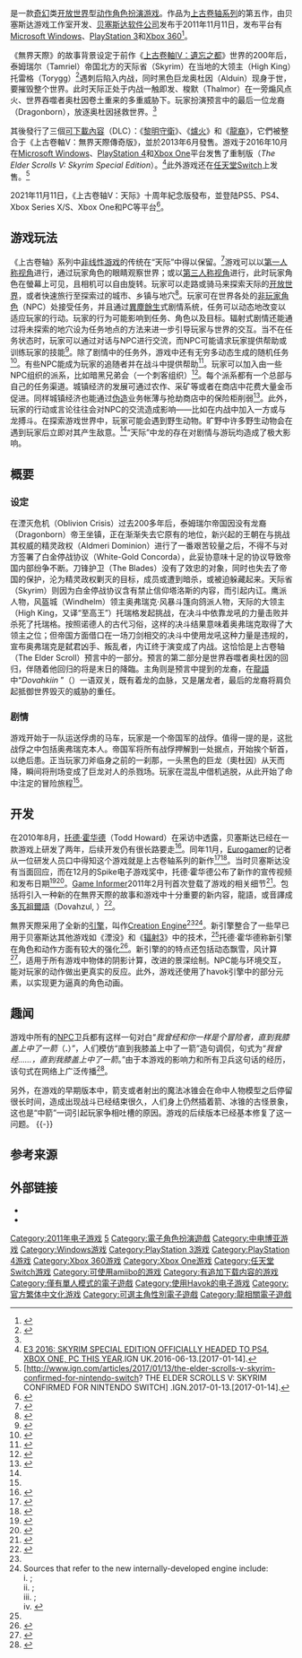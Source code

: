 {{NoteTA
| G1=Games
| 1=zh-cn:上古卷轴V：天际; zh-tw:上古卷軸V：無界天際;
| 2=zh-cn:天际; zh-tw:無界天際;
}}
{{Infobox VG
| title = 上古卷轴V：天际
| english = The Elder Scrolls V: Skyrim
| image = File:The Elder Scrolls V Skyrim cover.png
| caption =
| developer = [[贝塞斯达游戏工作室|贝塞斯达游戏工作室]]
| publisher = [[贝塞斯达软件公司|贝塞斯达软件公司]]
| series = [[上古卷轴系列|上古卷轴系列]]
| released = '''Windows、Xbox 360、PS3'''{{vgrelease|WW|2011年11月11日|JP|2011年12月8日}}'''Xbox One、PS4'''{{vgrelease|WW|2016年10月28日|JP|2016年11月10日}}'''Switch'''{{vgrelease|WW|2017年11月17日|JP|2018年2月1日}}
| genre = [[动作角色扮演游戏|动作角色扮演]]、[[開放世界|開放世界]]<ref name="GameInformerSkyrim">{{cite journal | last = | first = | title = The Elder Scrolls V: Skyrim cover| journal = [[Game_Informer|Game Informer]] | issue = 213 | pages = 50–64 | publisher = [[GameStop_Corporation|GameStop Corporation]] | location = United States |date=February 2011}}</ref>
| modes = [[单人电子游戏|单人]]<ref name="GameInformerSkyrim" />
| platforms = {{Unbulleted list|[[Microsoft_Windows|Microsoft Windows]]|[[PlayStation_3|PlayStation 3]]|[[Xbox_360|Xbox 360]]|[[PlayStation_4|PlayStation 4]]|[[Xbox_One|Xbox One]]|[[Nintendo_Switch|Nintendo Switch]]}}
| director = [[托德·霍华德|托德·霍华德]]<ref name="press1" />
| producer = {{ubl|Craig Lafferty|Ashley Cheng}}
| designer = {{ubl|{{tsl|en|Bruce Nesmith}}|Kurt Kuhlmann|{{tsl|en|Emil Pagliarulo}}}}
| programmer =
| artist =
| writer =
| composer = [[Jeremy_Soule|Jeremy Soule]]<ref name="SkyrimSoule">{{cite web |url=http://www.gameinformer.com/b/news/archive/2011/01/14/the-sounds-of-skyrim.aspx |title=The Sounds Of Skyrim |last=Hanson |first=Ben |publisher=[[Game_Informer|Game Informer]] |date=2011-01-14 |accessdate=2011-01-14 |archive-date=2012-06-08 |archive-url=https://www.webcitation.org/68GBE4TN8?url=http://www.gameinformer.com/b/news/archive/2011/01/14/the-sounds-of-skyrim.aspx |dead-url=no }}</ref>
| engine = [[Creation_Engine|Creation Engine]]<ref name="GICreationEngine">{{cite web|url=http://www.gameinformer.com/games/the_elder_scrolls_v_skyrim/b/xbox360/archive/2011/01/17/the-technology-behind-elder-scrolls-v-skyrim.aspx|title=The Technology Behind The Elder Scrolls V: Skyrim|author=Matt Bertz|publisher=Game Informer|date=2011-01-17|accessdate=2011-01-17|archive-date=2016-05-29|archive-url=https://web.archive.org/web/20160529082718/http://www.gameinformer.com/games/the_elder_scrolls_v_skyrim/b/xbox360/archive/2011/01/17/the-technology-behind-elder-scrolls-v-skyrim.aspx|dead-url=no}}</ref><br />[[Havok引擎|Havok引擎]]（物理引擎）
}}

{{Vgname|上古卷轴V：天际|en=The Elder Scrolls V: Skyrim|cn=上古卷轴V：天际|tw=上古卷轴V：无界天际}}是一款[[奇幻|奇幻]]类[[开放世界|开放世界]]型[[动作角色扮演游戏|动作角色扮演游戏]]。作品为[[上古卷轴系列|上古卷轴系列]]的第五作，由贝塞斯达游戏工作室开发、[[贝塞斯达软件公司|贝塞斯达软件公司]]发布于2011年11月11日，发布平台有[[Microsoft_Windows|Microsoft Windows]]、[[PlayStation_3|PlayStation 3]]和[[Xbox_360|Xbox 360]]<ref name="press1">{{cite press release|title=Bethesda Softworks Announces The Elder Scrolls V: Skyrim|url=http://www.prnewswire.com/news-releases/bethesda-softworks-announces-the-elder-scrolls-v-skyrim-111780584.html|work=www.prnewswire.com|publisher=Bethesda Softworks|date=2010-12-13|access-date=2011-01-19|archive-date=2021-02-14|archive-url=https://web.archive.org/web/20210214012505/https://www.prnewswire.com/news-releases/bethesda-softworks-announces-the-elder-scrolls-v-skyrim-111780584.html|dead-url=no}}</ref>。

《無界天際》的故事背景设定于前作《[[上古卷轴IV：湮没|上古卷軸IV：遺忘之都]]》世界的200年后，泰姆瑞尔（Tamriel）帝国北方的天际省（Skyrim）在当地的大领主（High King）托雷格（Torygg）<ref>{{cite web|url=http://www.uesp.net/wiki/Skyrim:High_King_Torygg|title=Skyrim:High King Torygg|date=2012-07-23|publisher=[[uesp_wiki|uesp wiki]]|access-date=2012-07-23|archive-date=2017-01-01|archive-url=https://web.archive.org/web/20170101165244/http://www.uesp.net/wiki/Skyrim:High_King_Torygg|dead-url=no}}</ref>遇刺后陷入内战，同时黑色巨龙奥杜因（Alduin）现身于世，要摧毁整个世界。此时天际正处于内战一触即发、梭默（Thalmor）在一旁煽风点火、世界吞噬者奥杜因卷土重来的多重威胁下。玩家扮演预言中的最后一位龙裔（Dragonborn），放逐奥杜因拯救世界。<ref name="GameInformerSkyrim" />

其後發行了三個[[可下載內容|可下載內容]]（DLC）：《[[上古卷軸V：無界天際·黎明守衛|黎明守衛]]》、《[[上古卷轴V：天际·炉火|爐火]]》和《[[上古卷軸V：無界天際·龍裔|龍裔]]》，它們被整合于《上古卷軸V：無界天際傳奇版》，並於2013年6月發售。游戏于2016年10月在[[Microsoft_Windows|Microsoft Windows]]、[[PlayStation_4|PlayStation 4]]和[[Xbox_One|Xbox One]]平台发售了重制版（''The Elder Scrolls V: Skyrim Special Edition''）。<ref>[http://uk.ign.com/articles/2016/06/13/e3-2016-skyrim-definitive-edition-officially-headed-to-ps4-xbox-one E3 2016: SKYRIM SPECIAL EDITION OFFICIALLY HEADED TO PS4, XBOX ONE, PC THIS YEAR].IGN UK.2016-06-13.[2017-01-14].</ref>此外游戏还在[[任天堂Switch|任天堂Switch]]上发售。<ref>[http://www.ign.com/articles/2017/01/13/the-elder-scrolls-v-skyrim-confirmed-for-nintendo-switch? THE ELDER SCROLLS V: SKYRIM CONFIRMED FOR NINTENDO SWITCH] {{Wayback|url=http://www.ign.com/articles/2017/01/13/the-elder-scrolls-v-skyrim-confirmed-for-nintendo-switch |date=20170114031426 }}.IGN.2017-01-13.[2017-01-14].</ref>

2021年11月11日，《上古卷轴V：天际》十周年紀念版發布，並登陆PS5、PS4、Xbox Series X/S、Xbox One和PC等平台<ref>{{cite news |title=Bethesda 再推《上古卷轴 5：天际》十周年纪念版 |url=https://cn.engadget.com/bethesda-10th-anniversary-edition-skyrim-120004854.html |accessdate=2021-10-14 |archive-date=2021-12-12 |archive-url=https://web.archive.org/web/20211212064030/https://cn.engadget.com/bethesda-10th-anniversary-edition-skyrim-120004854.html |dead-url=no }}</ref>。
==游戏玩法==
《上古卷轴》系列中[[非线性游戏|非线性游戏]]的传统在“天际”中得以保留。<ref name="ign">{{cite web | url=http://xbox360.ign.com/articles/114/1143527p1.html | title=新作上古卷轴V：天际的详情 | last=Reilly | first=Jim | date=2011-01-11 | publisher=IGN | accessdate=2011-01-13 | archive-date=2013-07-16 | archive-url=https://www.webcitation.org/6IA85e8e3?url=http://www.ign.com/articles/2011/01/11/new-elder-scrolls-v-skyrim-details | dead-url=no }}</ref>游戏可以以[[第一人称视角|第一人称视角]]进行，通过玩家角色的眼睛观察世界；或以[[第三人称视角|第三人称视角]]进行，此时玩家角色在螢幕上可见，且相机可以自由旋转。玩家可以走路或骑马来探索天际的[[开放世界|开放世界]]，或者快速旅行至探索过的城市、乡镇与地穴<ref>{{cite web | url=http://pc.ign.com/articles/115/1158651p1.html | title=上古卷轴的进化：天际中的新花样 | last=Onyett | first=Charles | date=2011-03-31 | publisher=IGN | accessdate=2011-04-03 | archive-date=2012-05-21 | archive-url=https://web.archive.org/web/20120521153604/http://pc.ign.com/articles/115/1158651p1.html | dead-url=no }}</ref>。玩家可在世界各处的[[非玩家角色|非玩家角色]]（NPC）处接受任务，并且通过[[異塵餘生|異塵餘生]]式剧情系统，任务可以动态地改变以适应玩家的行动。玩家的行为可能影响到任务、角色以及目标。辐射式剧情还能通过将未探索的地穴设为任务地点的方法来进一步引导玩家与世界的交互。当不在任务状态时，玩家可以通过对话与NPC进行交流，而NPC可能请求玩家提供帮助或训练玩家的技能<ref name= technology>{{cite web |url=http://www.gameinformer.com/games/the_elder_scrolls_v_skyrim/b/xbox360/archive/2011/01/17/the-technology-behind-elder-scrolls-v-skyrim.aspx |title=上古卷轴V：天际中蕴含的技术 |author=Bertz, Matt |publisher=[[Game_Informer|Game Informer]] |date=2011-01-17 |accessdate=2011-01-17 |archive-date=2016-05-29 |archive-url=https://web.archive.org/web/20160529082718/http://www.gameinformer.com/games/the_elder_scrolls_v_skyrim/b/xbox360/archive/2011/01/17/the-technology-behind-elder-scrolls-v-skyrim.aspx |dead-url=no }}</ref>。除了剧情中的任务外，游戏中还有无穷多动态生成的随机任务<ref name=autogenerated1>{{cite web | url=http://uk.pc.ign.com/articles/121/1212046p1.html | title=天际中无穷多的任务 | last=Goldfarb | first=Andrew | date=2011-11-09 | publisher=IGN | accessdate=2013-05-05 | archive-date=2011-12-28 | archive-url=https://web.archive.org/web/20111228092741/http://uk.pc.ign.com/articles/121/1212046p1.html | dead-url=yes }}</ref>。有些NPC能成为玩家的追随者并在战斗中提供帮助<ref>{{cite web | url=http://forums.bethsoft.com/index.php?/topic/1207390-skyrim-fan-interview/ | title=天际迷的采访 | author1=Howard, Todd | author2=Nesmith, Bruce | author3=Carofano, Matt | date=2011-07-06 | publisher=Bethesda Softworks LLC | accessdate=2011-09-18 | archive-date=2013-07-16 | archive-url=https://www.webcitation.org/6IA87ePuA?url=http://forums.bethsoft.com/topic/1207390-skyrim-fan-interview/ | dead-url=yes }}</ref>。玩家可以加入由一些NPC组织的派系，比如暗黑兄弟会（一个刺客组织）<ref>{{cite web | url=http://attackofthefanboy.com/news/the-dark-brotherhood-confirmed-for-skyrim/ | title=暗黑兄弟会确认在天际中出现 | last=McCarthy | first=Al | date=2011-08-05 | publisher=Attack of the Fanboy | accessdate=2011-09-18 }}</ref>。每个派系都有一个总部与自己的任务渠道。城镇经济的发展可通过农作、采矿等或者在商店中花费大量金币促进。同样城镇经济也能通过[[伪造文书|伪造]]业务帐薄与抢劫商店中的保险柜削弱<ref name="OPSM July">{{cite journal | last=Reparaz | first = Mikel | title= 龙裔（上古卷轴V：天际） | journal = PlayStation官方杂志| issue = 047 | pages = 48–57 | publisher = [[Future_plc|Future plc]] | location = United States |date=July 2011}}</ref>。此外，玩家的行动或言论往往会对NPC的交流造成影响——比如在内战中加入一方或与龙搏斗。在探索游戏世界中，玩家可能会遇到野生动物。旷野中许多野生动物会在遇到玩家后立即对其产生敌意。<ref name="ign"/>“天际”中龙的存在对剧情与游玩均造成了极大影响。

==概要==
===设定===
在湮灭危机（Oblivion Crisis）过去200多年后，泰姆瑞尔帝国因没有龙裔（Dragonborn）帝王坐镇，正在渐渐失去它原有的地位，新兴起的王朝在与挑战其权威的精灵政权（Aldmeri Dominion）进行了一番艰苦较量之后，不得不与对方签署了白金停战协议（White-Gold Concorda），此妥协意味十足的协议导致帝国内部纷争不断。刀锋护卫（The Blades）没有了效忠的对象，同时也失去了帝国的保护，沦为精灵政权剿灭的目标，成员或遭到暗杀，或被迫躲藏起来。天际省（Skyrim）则因为白金停战协议含有禁止信仰塔洛斯的内容，而引起内讧。鹰派人物，风盔城（Windhelm）领主奥弗瑞克·风暴斗篷向鸽派人物，天际的大领主（High King，又译“至高王”）托瑞格发起挑战，在决斗中依靠龙吼的力量击败并杀死了托瑞格。按照诺德人的古代习俗，这样的决斗结果意味着奥弗瑞克取得了大领主之位；但帝国方面借口在一场刀剑相交的决斗中使用龙吼这种力量是违规的，宣布奥弗瑞克是弑君凶手、叛乱者，内讧终于演变成了内战。这恰恰是上古卷轴（The Elder Scroll）预言中的一部分。预言的第二部分是世界吞噬者奥杜因的回归，伴随着他回归的将是末日的降臨。主角则是预言中提到的龙裔，在[[多瓦祖爾語|龍語]]中“''Dovahkiin'' ”（{{dvz|Dovahkiin}}）一语双关，既有着龙的血脉，又是屠龙者，最后的龙裔将肩负起抵御世界毁灭的威胁的重任。
===剧情===
游戏开始于一队运送俘虏的马车，玩家是一个帝国军的战俘。值得一提的是，这批战俘之中包括奥弗瑞克本人。帝国军将所有战俘押解到一处据点，开始挨个斩首，以绝后患。正当玩家刀斧临身之前的一刹那，一头黑色的巨龙（奧杜因）从天而降，瞬间将刑场变成了巨龙对人的杀戮场。玩家在混乱中借机逃脱，从此开始了命中注定的冒险旅程<ref name=GameInformerSkyrim/>。

== 开发 ==
在2010年8月，[[托德·霍华德|托德·霍华德]]（Todd Howard）在采访中透露，贝塞斯达已经在一款游戏上研发了两年，后续开发仍有很长路要走<ref name="euroaug">{{cite web|url=http://www.eurogamer.net/articles/2010-08-16-bethesdas-todd-howard-interview|title=Bethesda's Todd Howard (interview)|author=Tom Branwell|date=2010-08-16|work=www.eurogamer.net|publisher=[[Eurogamer|Eurogamer]]|accessdate=2011-01-19|archive-date=2013-02-03|archive-url=https://web.archive.org/web/20130203041805/http://www.eurogamer.net/articles/2010-08-16-bethesdas-todd-howard-interview|dead-url=no}}</ref>。同年11月，[[Eurogamer|Eurogamer]]的记者从一位研发人员口中得知这个游戏就是上古卷轴系列的新作<ref>{{cite web|url=http://www.eurogamer.net/articles/2010-11-23-rumour-elder-scrolls-5-in-the-works|title=Rumour: Elder Scrolls 5 in the works|author=Wesley Yin-Poole|date=2010-11-23|work=www.eurogamer.net|publisher=[[Eurogamer|Eurogamer]]|accessdate=2011-01-19|archive-date=2010-11-26|archive-url=https://web.archive.org/web/20101126131657/http://www.eurogamer.net/articles/2010-11-23-rumour-elder-scrolls-5-in-the-works|dead-url=no}}</ref><ref>{{cite web|url=http://www.eurogamer.dk/articles/2010-11-22-the-elder-scrolls-v-paa-vej|title=The Elder Scrolls V på vej|work=www.eurogamer.dk|publisher=[[Eurogamer|Eurogamer]]|language=da|date=2010-11-22|author=Kristian West|access-date=2011-01-19|archive-url=https://web.archive.org/web/20101126233106/http://www.eurogamer.dk/articles/2010-11-22-the-elder-scrolls-v-paa-vej|archive-date=2010-11-26|dead-url=yes}}</ref>。当时贝塞斯达没有当面回应，而在12月的Spike电子游戏奖中，托德·霍华德公布了新作的宣传视频和发布日期<ref name=SkyrimUnveil>{{cite web|url=http://www.huliq.com/10177/bethesda-unveils-elder-scrolls-v-confirms-direct-sequel-oblivion|title=Bethesda unveils Elder Scrolls V, confirms direct sequel to Oblivion|author=David Hughes|date=2010-12-12|work=www.huliq.com|accessdate=2011-01-19|archive-date=2012-06-02|archive-url=https://www.webcitation.org/6872BY3mX?url=http://www.huliq.com/10177/bethesda-unveils-elder-scrolls-v-confirms-direct-sequel-oblivion|dead-url=no}}</ref><ref>{{cite video|url=http://bethblog.com/index.php/2010/12/13/in-case-you-missed-the-vgas/|title=Skyrim’s unveiling to the world|publisher=ZeniMax Media / Spike VGA|date=2010-12-13|access-date=2011-01-19|archive-date=2011-10-06|archive-url=https://web.archive.org/web/20111006160200/http://www.bethblog.com/index.php/2010/12/13/in-case-you-missed-the-vgas/|dead-url=no}}</ref>。[[Game_Informer|Game Informer]]2011年2月刊首次登载了游戏的相关细节<ref>{{cite podcast|url=http://bethblog.com/index.php/2010/12/16/the-bethesda-podcast-episode-6-enter-the-dragon/ |title=The Bethesda Podcast Episode 6: Enter the Dragon|website=[http://bethblog.com/ bethblog.com] |publisher=[[ZeniMax_Media|ZeniMax Media Inc.]] |host=Bethesda Blog |date=2010-12-16 |accessdate=2010-12-23 }}</ref>。包括将引入一种新的在無界天際的故事和游戏中十分重要的新内容，龍語，或音譯成[[多瓦祖爾語|多瓦祖爾語]]（Dovahzul, {{dvz|Dovahzul}}）<ref>{{cite web|url=http://www.gameinformer.com/b/news/archive/2011/01/06/translating-the-cover.aspx|title=Translating The Cover|author=Matt Miller|date=2011-01-06|publisher=[[Game_Informer|Game Informer]]|access-date=2011-01-19|archive-url=https://web.archive.org/web/20110110155701/http://www.gameinformer.com/b/news/archive/2011/01/06/translating-the-cover.aspx|archive-date=2011-01-10|dead-url=yes}}</ref>。

無界天際采用了全新的[[游戏引擎|引擎]]，叫作[[Creation_Engine|Creation Engine]]<ref name="GICreationEngine" /><ref>Sources that refer to the new internally-developed engine include: <br /> i. {{cite web|url=http://twitter.com/#!/Bethblog/status/14010984884604929|title=The Elder Scrolls V will use a new engine.|work=twitter.com|publisher=Bethesda Blog|date=2010-12-12|accessdate=2010-12-12|archive-date=2016-06-11|archive-url=https://web.archive.org/web/20160611175525/https://twitter.com/#!/Bethblog/status/14010984884604929|dead-url=no}}; <br /> ii. {{cite web|url=http://uk.pc.ign.com/articles/111/1112464p1.html|title=Rage Tech Being Kept Inside Bethesda Family|publisher=[[IGN|IGN]]|work=ign.com|author=Jim Reilley|date=2010-08-13|accessdate=2010-12-12|archive-date=2011-07-13|archive-url=https://web.archive.org/web/20110713004759/http://uk.pc.ign.com/articles/111/1112464p1.html|dead-url=no}}; <br /> iii. {{cite web|url=http://www.pcgamer.com/2010/12/12/confirmed-the-elder-scrolls-v-skyrim-will-use-an-entirely-new-engine/|title=Confirmed: The Elder Scrolls V: Skyrim will use an entirely new engine|first=Tom|last=Francis|publisher=[[PC_Gamer|PC Gamer]]|work=www.pcgamer.com|date=2010-12-12|accessdate=2010-12-12|archive-date=2013-07-16|archive-url=https://www.webcitation.org/6IA8Iw1qY?url=http://www.pcgamer.com/2010/12/12/confirmed-the-elder-scrolls-v-skyrim-will-use-an-entirely-new-engine/|dead-url=no}}; <br /> iv. {{cite web|url=http://twitter.com/nickbreckon/status/14059634595729408|quote=It's a new graphics/gameplay engine built internally. We'll have more details down the road.|title=The Elder Scrolls V engine built internally|work=twitter.com|author=Nick Breckon|date=2010-12-12|accessdate=2010-12-12|archive-date=2021-12-12|archive-url=https://web.archive.org/web/20211212064153/https://twitter.com/nickbreckon/status/14059634595729408|dead-url=no}}</ref>。新引擎整合了一些早已用于贝塞斯达其他游戏如《湮没》和《[[辐射3|辐射3]]》中的技术，<ref name="euroaug"/>托德·霍华德称新引擎在角色和动作方面有较大的强化<ref name=HowardInterview2>{{cite web|url=http://www.eurogamer.net/articles/2010-08-16-bethesdas-todd-howard-interview?page=2|title=Bethesda's Todd Howard Interview (page 2)|publisher=[[Eurogamer|Eurogamer]]|work=eurogamer.net|author=Tom Bramwell|date=2010-08-16|accessdate=2010-12-12|archive-date=2021-12-23|archive-url=https://web.archive.org/web/20211223170745/https://www.eurogamer.net/articles/2010-08-16-bethesdas-todd-howard-interview?page=2|dead-url=no}}</ref>。新引擎的的特点还包括动态飘雪，风计算<ref>{{cite web|url=http://badasspanda.com/first-skyrim-screenshots-and-info-from-game-informer/2566|title=First Skyrim screenshots and info from Game Informer|author=Matt Capener|date=2011-01-08|work=badasspanda.com|access-date=2011-01-19|archive-date=2012-01-18|archive-url=https://web.archive.org/web/20120118132858/http://badasspanda.com/first-skyrim-screenshots-and-info-from-game-informer/2566|dead-url=no}}</ref>，适用于所有游戏中物体的阴影计算，改进的景深绘制。NPC能与环境交互，能对玩家的动作做出更真实的反应。此外，游戏还使用了havok引擎中的部分元素，以实现更为逼真的角色动画。


{{Video game reviews
| MC = PC: 94/100<ref name="MCPC">{{cite web |url=https://www.metacritic.com/game/pc/the-elder-scrolls-v-skyrim |title=The Elder Scrolls V: Skyrim for PC Reviews |website=[[Metacritic|Metacritic]] |publisher=[[CBS_Interactive|CBS Interactive]] |accessdate=2011-12-17 |archive-date=2021-03-28 |archive-url=https://web.archive.org/web/20210328162719/https://www.metacritic.com/game/pc/the-elder-scrolls-v-skyrim |dead-url=no }}</ref><br />PS3: 92/100<ref name="MCPS3">{{cite web |url=https://www.metacritic.com/game/playstation-3/the-elder-scrolls-v-skyrim |title=The Elder Scrolls V: Skyrim for PlayStation 3 Reviews |website=[[Metacritic|Metacritic]] |publisher=[[CBS_Interactive|CBS Interactive]] |accessdate=2012-11-17 |archive-date=2021-03-28 |archive-url=https://web.archive.org/web/20210328162808/https://www.metacritic.com/game/playstation-3/the-elder-scrolls-v-skyrim |dead-url=no }}</ref><br />X360: 96/100<ref name="MCX360">{{cite web |url=https://www.metacritic.com/game/xbox-360/the-elder-scrolls-v-skyrim |title=The Elder Scrolls V: Skyrim for Xbox 360 Reviews |website=[[Metacritic|Metacritic]] |publisher=[[CBS_Interactive|CBS Interactive]] |accessdate=2011-11-10 |archive-date=2021-03-28 |archive-url=https://web.archive.org/web/20210328162720/https://www.metacritic.com/game/xbox-360/the-elder-scrolls-v-skyrim |dead-url=no }}</ref><br />PC (''Special Edition''): 74/100<ref name="MCPCSE">{{cite web |url=https://www.metacritic.com/game/pc/the-elder-scrolls-v-skyrim-special-edition |title=The Elder Scrolls V: Skyrim Special Edition for PC Reviews |website=[[Metacritic|Metacritic]] |publisher=[[CBS_Interactive|CBS Interactive]] |accessdate=2017-02-03 |archive-date=2021-03-28 |archive-url=https://web.archive.org/web/20210328162719/https://www.metacritic.com/game/pc/the-elder-scrolls-v-skyrim-special-edition |dead-url=no }}</ref><br />PS4: 81/100<ref name="MCPS4">{{cite web |url=https://www.metacritic.com/game/playstation-4/the-elder-scrolls-v-skyrim-special-edition |title=The Elder Scrolls V: Skyrim Special Edition for PlayStation 4 Reviews |website=[[Metacritic|Metacritic]] |publisher=[[CBS_Interactive|CBS Interactive]] |accessdate=2017-02-03 |archive-date=2021-03-28 |archive-url=https://web.archive.org/web/20210328162720/https://www.metacritic.com/game/playstation-4/the-elder-scrolls-v-skyrim-special-edition |dead-url=no }}</ref><br />XONE: 82/100<ref name="MCXO">{{cite web |url=https://www.metacritic.com/game/xbox-one/the-elder-scrolls-v-skyrim-special-edition |title=The Elder Scrolls V: Skyrim Special Edition for Xbox One Reviews |website=[[Metacritic|Metacritic]] |publisher=[[CBS_Interactive|CBS Interactive]] |accessdate=2017-02-03 |archive-date=2021-03-28 |archive-url=https://web.archive.org/web/20210328162739/https://www.metacritic.com/game/xbox-one/the-elder-scrolls-v-skyrim-special-edition |dead-url=no }}</ref><br />NS: 84/100<ref name="MCNS">{{cite web |url=https://www.metacritic.com/game/switch/the-elder-scrolls-v-skyrim |title=The Elder Scrolls V: Skyrim for Switch Reviews |website=[[Metacritic|Metacritic]] |publisher=[[CBS_Interactive|CBS Interactive]] |accessdate=2017-12-08 |archive-date=2021-03-28 |archive-url=https://web.archive.org/web/20210328162720/https://www.metacritic.com/game/switch/the-elder-scrolls-v-skyrim |dead-url=no }}</ref>
| Allgame = {{rating|4.5|5}}<ref>{{allgame|74960|The Elder Scrolls V: Skyrim (PS3)}}</ref><ref>{{allgame|74959|The Elder Scrolls V: Skyrim (Xbox 360)}}</ref><ref>{{allgame|74958|The Elder Scrolls V: Skyrim (PC)}}</ref>
| Fam = 40/40<ref name=Fam>{{cite web|url=http://www.computerandvideogames.com/327750/skyrim-is-first-western-game-to-get-famitsu-4040/|title=Skyrim is first Western game to get Famitsu 40/40|publisher=[[Computer_and_Video_Games|Computer and Video Games]]|date=2011-11-29|accessdate=2011-11-29|archive-date=2014-12-17|archive-url=https://web.archive.org/web/20141217040518/http://www.computerandvideogames.com/327750/skyrim-is-first-western-game-to-get-famitsu-4040/|dead-url=no}}</ref>
| GI = 9.5/10<ref name=GameInformerSkyrim />
| GSpot = 9/10<ref name="GamespotReview">{{cite web |last=VanOrd |first=Kevin |url=http://www.gamespot.com/the-elder-scrolls-v-skyrim/reviews/the-elder-scrolls-v-skyrim-review-6344618/ |title=The Elder Scrolls V: Skyrim Review |publisher=[[GameSpot|GameSpot]] |date=2011-11-10 |accessdate=2013-09-10 |archive-date=2018-11-29 |archive-url=https://web.archive.org/web/20181129195200/https://www.gamespot.com/the-elder-scrolls-v-skyrim/reviews/the-elder-scrolls-v-skyrim-review-6344618/ |dead-url=no }}</ref>
| GT = 9.3/10<ref name="GRX360">{{cite web|url=http://www.gamerankings.com/xbox360/615803-the-elder-scrolls-v-skyrim/index.html|title=The Elder Scrolls V: Skyrim for Xbox 360 – GameRankings|accessdate=2011-12-09|publisher=GameRankings|archive-date=2012-06-08|archive-url=https://www.webcitation.org/68GG4SKC2?url=http://www.gamerankings.com/xbox360/615803-the-elder-scrolls-v-skyrim/index.html|dead-url=no}}</ref>
| IGN = 9.5/10<ref name="IGNReview">{{cite web |url=http://www.ign.com/articles/2011/11/14/the-elder-scrolls-v-skyrim-review-2 |title=The Elder Scrolls V: Skyrim Review |first=Charles |last=Onyett |date=2011-11-14 |accessdate=2013-09-10 |work=[[IGN|IGN]] |archive-date=2021-11-17 |archive-url=https://web.archive.org/web/20211117001925/https://www.ign.com/articles/2011/11/14/the-elder-scrolls-v-skyrim-review-2 |dead-url=no }}</ref>
| OPMUK = 7/10<ref name="OPMUK">{{cite web |title=Skyrim PS3 review |url=http://www.officialplaystationmagazine.co.uk/review/skyrim-ps3-review/ |work=[[PlayStation_Official_Magazine_(UK)|PlayStation Official Magazine (UK)]] |accessdate=2011-12-04 |date=2011-11-29 |deadurl=yes |archiveurl=https://web.archive.org/web/20111201214857/http://www.officialplaystationmagazine.co.uk/review/skyrim-ps3-review/ |archivedate=2011-12-01 }}</ref>
| PCGUK = 94%<ref name="PCGamerReview">{{cite web |last=Francis |first=Tom |url=http://www.pcgamer.com/review/the-elder-scrolls-v-skyrim-review/ |title=The Elder Scrolls V: Skyrim review |publisher=[[PC_Gamer|PC Gamer]] |date=2011-11-10 |accessdate=2013-09-10 |archive-date=2014-09-10 |archive-url=https://web.archive.org/web/20140910012250/http://www.pcgamer.com/review/the-elder-scrolls-v-skyrim-review/ |dead-url=no }}</ref>
| XPlay = {{rating|5|5}}<ref>{{cite web|last=Sessler|first=Adam|url=http://www.g4tv.com/games/xbox-360/64714/the-elder-scrolls-5-skyrim/review/|title=The Elder Scrolls 5: Skyrim Review|publisher=G4|accessdate=2012-05-21|archive-date=2017-12-01|archive-url=https://web.archive.org/web/20171201082204/http://www.g4tv.com/games/xbox-360/64714/the-elder-scrolls-5-skyrim/review/|dead-url=no}}</ref>
| rev1 = ''[[Wired_(magazine)|Wired]]''
| rev1Score = 10/10<ref name="wired1">{{cite news |url=https://www.wired.com/gamelife/2011/11/skyrim-review/ |title=Review: Boundless Skyrim Will Become Your Life |date=2011-11-10 |accessdate=2011-11-10 |work=Wired |first=Jason |last=Schreier |archive-date=2014-02-08 |archive-url=https://web.archive.org/web/20140208171156/http://www.wired.com/gamelife/2011/11/skyrim-review/ |dead-url=no }}</ref>
}}

== 趣闻 ==
游戏中所有的[[NPC|NPC]]卫兵都有这样一句对白“''我曾经和你一样是个冒险者，直到我膝盖上中了一箭''（'''{{lang|en|I used to be an adventurer like you, then I took an arrow in the knee}}.'''）”，人们模仿“直到我膝盖上中了一箭”造句调侃，句式为“''我曾经……，直到我膝盖上中了一箭''。”由于本游戏的影响力和所有卫兵这句话的经历，该句式在网络上广泛传播<ref>{{cite news|url=http://finance.ifeng.com/money/roll/20111208/5227007.shtml|title=众多网友“膝盖中箭”|author=褚琴|publisher=[[现代快报|现代快报]]|date=2011-12-08|accessdate=2011-12-14|archive-date=2021-07-09|archive-url=https://web.archive.org/web/20210709031647/http://finance.ifeng.com/money/roll/20111208/5227007.shtml|dead-url=no}}</ref>。

另外，在游戏的早期版本中，箭支或者射出的魔法冰锥会在命中人物模型之后停留很长时间，造成出现战斗已经结束很久，人们身上仍然插着箭、冰锥的古怪景象，这也是“中箭”一词引起玩家争相吐槽的原因。游戏的后续版本已经基本修复了这一问题。
{{-}}
== 参考来源 ==
{{Reflist|30em}}

== 外部链接 ==
{{Portal box|电子游戏}}
* {{cite web|url=http://www.elderscrolls.com/|title=官方网站|work=www.elderscrolls.com|access-date=2011-01-19|archive-url=https://web.archive.org/web/20080430213410/http://www.elderscrolls.com/|archive-date=2008-04-30|dead-url=yes}}{{En icon}}
* {{IMDb title|1814884}}

{{上古卷轴系列}}

{{DEFAULTSORT:Elder Scrolls V, Skyrim}}
[[Category:2011年电子游戏|Category:2011年电子游戏]]
[[Category:上古卷轴系列|5]]
[[Category:電子角色扮演遊戲|Category:電子角色扮演遊戲]]
[[Category:中电博亚游戏|Category:中电博亚游戏]]
[[Category:Windows游戏|Category:Windows游戏]]
[[Category:PlayStation_3游戏|Category:PlayStation 3游戏]]
[[Category:PlayStation_4游戏|Category:PlayStation 4游戏]]
[[Category:Xbox_360游戏|Category:Xbox 360游戏]]
[[Category:Xbox_One游戏|Category:Xbox One游戏]]
[[Category:任天堂Switch游戏|Category:任天堂Switch游戏]]
[[Category:可使用amiibo的游戏|Category:可使用amiibo的游戏]]
[[Category:有追加下载内容的游戏|Category:有追加下载内容的游戏]]
[[Category:僅有單人模式的電子遊戲|Category:僅有單人模式的電子遊戲]]
[[Category:使用Havok的电子游戏|Category:使用Havok的电子游戏]]
[[Category:官方繁体中文化游戏|Category:官方繁体中文化游戏]]
[[Category:可選主角性別電子遊戲|Category:可選主角性別電子遊戲]]
[[Category:龍相關電子遊戲|Category:龍相關電子遊戲]]